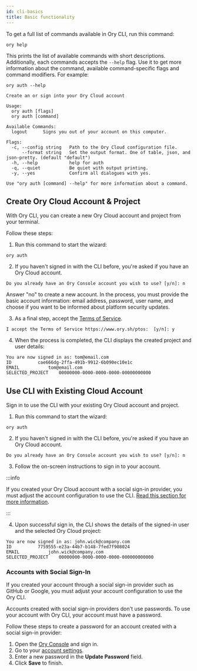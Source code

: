 ```yaml
---
id: cli-basics
title: Basic functionality
---
```


To get a full list of commands available in Ory CLI, run this command:

```shell
ory help
```

This prints the list of available commands with short descriptions.
Additionally, each commands accepts the `--help` flag. Use it to get more
information about the command, available command-specific flags and command
modifiers. For example:

```shell
ory auth --help

Create an or sign into your Ory Cloud account

Usage:
  ory auth [flags]
  ory auth [command]

Available Commands:
  logout      Signs you out of your account on this computer.

Flags:
  -c, --config string   Path to the Ory Cloud configuration file.
      --format string   Set the output format. One of table, json, and json-pretty. (default "default")
  -h, --help            help for auth
  -q, --quiet           Be quiet with output printing.
  -y, --yes             Confirm all dialogues with yes.

Use "ory auth [command] --help" for more information about a command.
```

## Create Ory Cloud Account & Project

With Ory CLI, you can create a new Ory Cloud account and project from your
terminal.

Follow these steps:

1. Run this command to start the wizard:

```shell
ory auth
```

2. If you haven't signed in with the CLI before, you're asked if you have an Ory
   Cloud account.

```shell
Do you already have an Ory Console account you wish to use? [y/n]: n
```

Answer "no" to create a new account. In the process, you must provide the basic
account information: email address, password, user name, and choose if you want
to be informed about platform security updates.

3. As a final step, accept the [Terms of Service](https://www.ory.sh/ptos).

```shell
I accept the Terms of Service https://www.ory.sh/ptos:  [y/n]: y
```

4. When the process is completed, the CLI displays the created project and user
   details:

```text
You are now signed in as: tom@email.com
ID			cae666dg-2ffa-491b-9912-6b090ec10e1c
EMAIL			tom@email.com
SELECTED_PROJECT	00000000-0000-0000-0000-00000000000
```

## Use CLI with Existing Cloud Account

Sign in to use the CLI with your existing Ory Cloud account and project.

1. Run this command to start the wizard:

```shell
ory auth
```

2. If you haven't signed in with the CLI before, you're asked if you have an Ory
   Cloud account.

```shell
Do you already have an Ory Console account you wish to use? [y/n]: n
```

3. Follow the on-screen instructions to sign in to your account.

:::info

If you created your Ory Cloud account with a social sign-in provider, you must
adjust the account configuration to use the CLI.
[Read this section for more information](#accounts-with-social-sign-in).

:::

4. Upon successful sign in, the CLI shows the details of the signed-in user and
   the selected Ory Cloud project:

```text
You are now signed in as: john.wick@company.com
ID			7759555-e23a-44b7-b148-7fed7f908024
EMAIL			john.wick@company.com
SELECTED_PROJECT	00000000-0000-0000-0000-000000000000
```

### Accounts with Social Sign-In

If you created your account through a social sign-in provider such as GitHub or
Google, you must adjust your account configuration to use the Ory CLI.

Accounts created with social sign-in providers don't use passwords. To use your
account with Ory CLI, your account must have a password.

Follow these steps to create a password for an account created with a social
sign-in provider:

1. Open the [Ory Console](https://console.ory.sh/) and sign in.
2. Go to your [account settings](https://console.ory.sh/settings).
3. Enter a new password in the **Update Password** field.
4. Click **Save** to finish.
